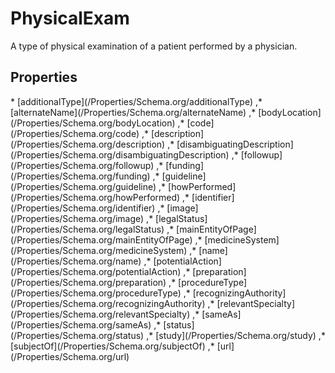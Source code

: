# PhysicalExam

A type of physical examination of a patient performed by a physician.

## Properties

<Grid>
* [additionalType](/Properties/Schema.org/additionalType)
,* [alternateName](/Properties/Schema.org/alternateName)
,* [bodyLocation](/Properties/Schema.org/bodyLocation)
,* [code](/Properties/Schema.org/code)
,* [description](/Properties/Schema.org/description)
,* [disambiguatingDescription](/Properties/Schema.org/disambiguatingDescription)
,* [followup](/Properties/Schema.org/followup)
,* [funding](/Properties/Schema.org/funding)
,* [guideline](/Properties/Schema.org/guideline)
,* [howPerformed](/Properties/Schema.org/howPerformed)
,* [identifier](/Properties/Schema.org/identifier)
,* [image](/Properties/Schema.org/image)
,* [legalStatus](/Properties/Schema.org/legalStatus)
,* [mainEntityOfPage](/Properties/Schema.org/mainEntityOfPage)
,* [medicineSystem](/Properties/Schema.org/medicineSystem)
,* [name](/Properties/Schema.org/name)
,* [potentialAction](/Properties/Schema.org/potentialAction)
,* [preparation](/Properties/Schema.org/preparation)
,* [procedureType](/Properties/Schema.org/procedureType)
,* [recognizingAuthority](/Properties/Schema.org/recognizingAuthority)
,* [relevantSpecialty](/Properties/Schema.org/relevantSpecialty)
,* [sameAs](/Properties/Schema.org/sameAs)
,* [status](/Properties/Schema.org/status)
,* [study](/Properties/Schema.org/study)
,* [subjectOf](/Properties/Schema.org/subjectOf)
,* [url](/Properties/Schema.org/url)

</Grid>

